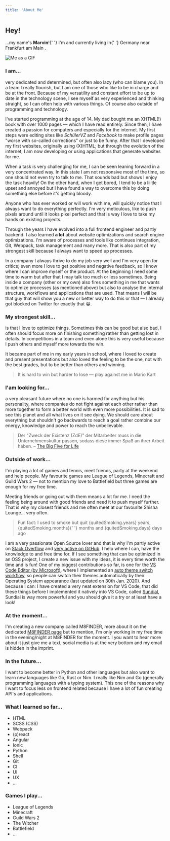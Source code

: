 ```yaml
---
title: 'About Me'
---
```




## Hey!

<p>
  …my name's <b><Link href="https://youtu.be/ytp_AM51RWU?t=62">Marvin</Link></b>!{' '}
  I'm <MyAge /> and currently living in{' '}
  <Link href="https://maps.apple.com/?address=Frankfurt%20am%20Main,%20Deutschland">
    Germany near Frankfurt am Main
  </Link>.
</p>

<img src="/me.gif" className="bd-img me-gif" alt="Me as a GIF" />

### I am...

very dedicated and determined, but often also lazy (who can blame you). In a team I really
flourish, but I am one of those who like to be in charge and be at the front. Because of
my versatility and constant effort to be up to date in the technology scene, I see myself
as very experienced and thinking straight, so I can often help with various things. Of
course also outside of programming and technology.

I've started programming at the age of 14. My dad bought me an XHTML(!) book with over
1000 pages — which I have read entirely. Since then, I have created a passion for
computers and especially for the internet. My first steps were editing sites like
_SchülerVZ_ and _Facebook_ to make profile pages "worse with so-called corrections" or
just to be funny. After that I developed my first websites, originally using (X)HTML; but
through the evolution of the internet, I am now developing or using applications that
generate websites for me.

When a task is very challenging for me, I can be seen leaning forward in a very
concentrated way. In this state I am not responsive most of the time, so one should not
even try to talk to me. That sounds bad but shows I enjoy the task heavily! On the other
hand, when I get bored, I tend to be a liiitle upset and annoyed but I have found a way to
overcome this by doing something else before it's getting bloody.

Anyone who has ever worked or will work with me, will quickly notice that I always want to
do everything perfectly. I'm very meticulous, like to push pixels around until it looks
pixel perfect and that is way I love to take my hands on existing projects.

Through the years I have evolved into a full frontend engineer and partly backend. I also
learned **a lot** about website optimizations and search engine optimizations. I'm aware
of processes and tools like continues integration, Git, Webpack, task management and many
more. That is also part of my strongest skill because I always want to speed up processes.

In a company I always thrive to do my job very well and I'm very open for critics; even
more I love to get positive and negative feedback, so I know where I can improve myself or
the product. At the beginning I need some time to warm but after that I may talk too much
or less sometimes. Being inside a company (other or my own) also fires something in me
that wants to optimize processes (as mentioned above) but also to analyse the internal
structure, workflows and applications that are used. That means I will be that guy that
will show you a new or better way to do this or that — I already got blocked on Twitter
for exactly that 😁.

### My strongest skill...

is that I love to optimize things. Sometimes this can be good but also bad, I often should
focus more on finishing something rather than getting lost in details. In competitions in
a team and even alone this is very useful because I push others and myself more towards
the win.

It became part of me in my early years in school, where I loved to create and present
presentations but also loved the feeling to be the one, not with the best grades, but to
be better than others and winning.

> It is hard to win but harder to lose — play against me in Mario Kart

### I'am looking for...

a very pleasant future where no one is harmed for anything but his personality, where
companies do not fight against each other rather than more together to form a better world
with even more possibilities. It is sad to see this planet and all what lives on it see
dying. We should care about everything but shouldn't go backwards to reach a goal rather
combine our energy, knowledge and power to reach the unbelievable.

> Der "Zweck der Existenz (ZdE)" der Mitarbeiter muss in die Unternehmenskultur passen,
> sodass diese immer Spaß an ihrer Arbeit haben. –
> [The Big Five for Life](https://www.amazon.de/gp/product/3423345284/ref=as_li_tl?ie=UTF8&camp=1638&creative=6742&creativeASIN=3423345284&linkCode=as2&tag=marvindigital-21&linkId=f7ccee9111cd33b24995b7b4bfaeaf42)

### Outside of work...

I'm playing a lot of games and tennis, meet friends, party at the weekend and help people.
My favourite games are League of Legends, Minecraft and Guild Wars 2 — not to mention my
love to Battlefield but three games are enough for my free time.

Meeting friends or going out with them means a lot for me. I need the feeling being around
with good friends and need it to push myself further. That is why my closest friends and
me often meet at our favourite Shisha Lounge… very often.

<blockquote className="not-so-present">
  Fun fact: I used to smoke but quit {quitedSmoking.years} years, {quitedSmoking.months}{' '}
  months and {quitedSmoking.days} days ago
</blockquote>

I am a very passionate Open Source lover and that is why I'm partly active on
[Stack Overflow](https://stackoverflow.com/users/4628787/muuvmuuv) and
[very active on GitHub](https://github.com/muuvmuuv). I help where I can, have the
knowledge to and free time for. If I see something that can be optimized in an OSS
project, I create a new issue with my ideas, it is every time worth the time and is fun!
One of my biggest contributions so far, is one for the
[VS Code Editor (by Microsoft)](https://code.visualstudio.com/), where I implemented an
[auto theme switch workflow](https://github.com/microsoft/vscode/issues/61519), so people
can switch their themes automatically by their Operating System appearance (last updated
on 30th Jan. 2020). And because I can: I have created a very neat extension for VS Code,
that did these things before I implemented it natively into VS Code, called
[Sundial](https://github.com/muuvmuuv/vscode-sundial), Sundial is way more powerful and
you should give it a try or at least have a look!

### At the moment...

I'm creating a new company called M8FINDER, more about it on the dedicated
[M8FINDER page](/projects/m8finder) but to mention, I'm only working in my free time in
the evening/night at M8FINDER for the moment. I you want to hear more about it just give
me a text, social media is at the very bottom and my email is hidden in the imprint.

### In the future...

I want to become better in Python and other languages but also want to learn new languages
like Go, Rust or Nim. I really like Nim and Go (generally programming languages with a
typing system). This one of the reasons why I want to focus less on frontend related
because I have a lot of fun creating API's and applications.

### What I learned so far...

- HTML
- SCSS (CSS)
- Webpack
- (p)react
- Angular
- Ionic
- Python
- Shell
- Git
- CI
- UI
- UX
- ...

### Games I play...

- League of Legends
- Minecraft
- Guild Wars 2
- The Witcher
- Battlefield
- ...
